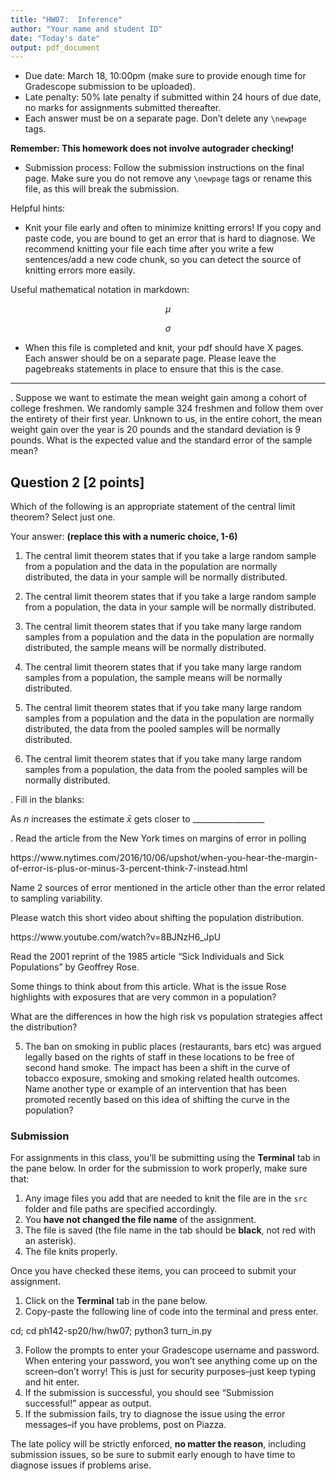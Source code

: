```yaml
---
title: "HW07:  Inference"
author: "Your name and student ID"
date: "Today's date"
output: pdf_document
---
```


* Due date: March 18, 10:00pm (make sure to provide enough time for Gradescope
submission to be uploaded).
* Late penalty: 50% late penalty if submitted within 24 hours of due date, no 
marks for assignments submitted thereafter.
* Each answer must be on a separate page. Don't delete any `\newpage` tags.

**Remember: This homework does not involve autograder checking!**

* Submission process: Follow the submission instructions on the final page. Make sure you do not remove any `\newpage` tags or rename this file, as this will break the submission.

Helpful hints:

- Knit your file early and often to minimize knitting errors! If you copy and 
paste code, you are bound to get an error that is hard to diagnose. 
We recommend knitting your file each time after you write a few sentences/add 
a new code chunk, so you can detect the source of knitting errors more easily.

Useful mathematical notation in markdown:

$$\mu$$

$$\sigma$$



- When this file is completed and knit, your pdf should have X pages.  Each answer should be on a separate page.
Please leave the pagebreaks statements in place to ensure that this is the case.


--------------------------------------------------------------------------------

\newpage
1. Suppose we want to estimate the mean weight gain among a cohort of
college freshmen. We randomly sample 324 freshmen and follow them over
the entirety of their first year. Unknown to us, in the entire cohort, the mean
weight gain over the year is 20 pounds and the standard deviation is 9 pounds.
What is the expected value and the standard error of the sample mean?


\newpage

## Question 2 [2 points]
Which of the following is an appropriate statement of the central limit theorem? Select just one.

Your answer: __(replace this with a numeric choice, 1-6)__

  (1) The central limit theorem states that if you take a large random sample from a population and the data in the population are normally distributed, the data in your sample will be normally distributed.
  
  (2) The central limit theorem states that if you take a large random sample from a population, the data in your sample will be normally distributed.
 
  (3) The central limit theorem states that if you take many large random samples from a population and the data in the population are normally distributed, the sample means will be normally distributed.
  
  (4) The central limit theorem states that if you take many large random samples from a population, the sample means will be normally distributed.
 
  (5) The central limit theorem states that if you take many large random samples from a population and the data in the population are normally distributed, the data from the pooled samples will be normally distributed.
  
  (6) The central limit theorem states that if you take many large random samples from a population, the data from the pooled samples will be normally distributed.



\newpage
3.  Fill in the blanks:

As $n$ increases the estimate $\bar{x}$ gets closer to  __________________




\newpage
4. Read the article from the New York times on margins of error in polling

https://www.nytimes.com/2016/10/06/upshot/when-you-hear-the-margin-of-error-is-plus-or-minus-3-percent-think-7-instead.html

Name 2 sources of error mentioned in the article other than the error related to sampling variability.

<YOUR ANSWER HERE>

\newpage

Please watch this short video about shifting the population distribution.

https://www.youtube.com/watch?v=8BJNzH6_JpU

Read the 2001 reprint of the 1985 article "Sick Individuals and Sick Populations" by Geoffrey Rose.

Some things to think about from this article.
What is the issue Rose highlights with exposures that are very common in a population?

<YOUR ANSWER HERE>

What are the differences in how the high risk vs population strategies affect the distribution?

<YOUR ANSWER HERE>

5.  The ban on smoking in public places (restaurants, bars etc) was argued legally based on the rights of staff in these locations to be free of second hand smoke.  The impact has been a shift in the curve of tobacco exposure, smoking and smoking related health outcomes.  Name another type or example of an intervention that has been promoted recently based on this idea of shifting the curve in the population?

<YOUR ANSWER HERE>


\newpage

### Submission

For assignments in this class, you'll be submitting using the **Terminal** tab in the pane below. In order for the submission to work properly, make sure that:

1. Any image files you add that are needed to knit the file are in the `src` folder and file paths are specified accordingly. 
2. You **have not changed the file name** of the assignment.
3. The file is saved (the file name in the tab should be **black**, not red with an asterisk).
4. The file knits properly.

Once you have checked these items, you can proceed to submit your assignment.

1. Click on the **Terminal** tab in the pane below.
2. Copy-paste the following line of code into the terminal and press enter.

cd; cd ph142-sp20/hw/hw07; python3 turn_in.py

3. Follow the prompts to enter your Gradescope username and password. When entering your password, you won't see anything come up on the screen--don't worry! This is just for security purposes--just keep typing and hit enter.
4. If the submission is successful, you should see "Submission successful!" appear as output.
5. If the submission fails, try to diagnose the issue using the error messages--if you have problems, post on Piazza. 

The late policy will be strictly enforced, **no matter the reason**, including submission issues, so be sure to submit early enough to have time to diagnose issues if problems arise.
